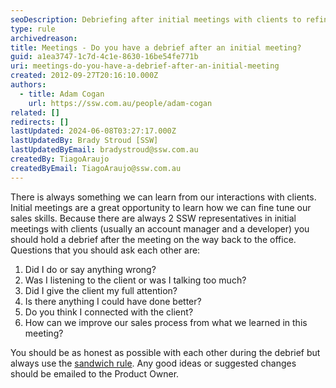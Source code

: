```yaml
---
seoDescription: Debriefing after initial meetings with clients to refine sales skills and enhance client connections.
type: rule
archivedreason:
title: Meetings - Do you have a debrief after an initial meeting?
guid: a1ea3747-1c7d-4c1e-8630-16be54fe771b
uri: meetings-do-you-have-a-debrief-after-an-initial-meeting
created: 2012-09-27T20:16:10.000Z
authors:
  - title: Adam Cogan
    url: https://ssw.com.au/people/adam-cogan
related: []
redirects: []
lastUpdated: 2024-06-08T03:27:17.000Z
lastUpdatedBy: Brady Stroud [SSW]
lastUpdatedByEmail: bradystroud@ssw.com.au
createdBy: TiagoAraujo
createdByEmail: TiagoAraujo@ssw.com.au
---
```


There is always something we can learn from our interactions with clients.
Initial meetings are a great opportunity to learn how we can fine tune our sales skills. Because there are always 2 SSW representatives in initial meetings with clients (usually an account manager and a developer) you should hold a debrief after the meeting on the way back to the office.
Questions that you should ask each other are:

1. Did I do or say anything wrong?
2. Was I listening to the client or was I talking too much?
3. Did I give the client my full attention?
4. Is there anything I could have done better?
5. Do you think I connected with the client?
6. How can we improve our sales process from what we learned in this meeting?

You should be as honest as possible with each other during the debrief but always use the [sandwich rule](/do-you-follow-the-sandwich-rule).
Any good ideas or suggested changes should be emailed to the Product Owner.
